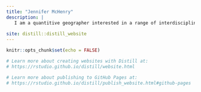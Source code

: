 ```yaml
---
title: "Jennifer McHenry"
description: |
   I am a quantitive geographer interested in a range of interdisciplinary questions related to the macroecology, global change, and ecosystem services provided by coastal marine ecosystems. My research is motivated by the dual goal of advancing ecological theory and informing spatial managment decisions, related to habitat consevation and restoration. Currently, I am completng a PhD in geography in the  Rasster Lab (the joint labs of [Dr. Sarah E. Lester](www.lester-lab.org) and [Dr. Andrew Rassweiler](www.rassweiler-lab.org) at [Florida State University](www.geography.fsu.edu)). My work combines novel field and laboratory approaches, data synthesis, modeling, and geographic information systems (GIS). Scientific collaboration, partnerships with marine stakeholders, and mentorship of undergraduate trainees are all important facets of my work. 
   
site: distill::distill_website
---
```


```r
knitr::opts_chunk$set(echo = FALSE)

# Learn more about creating websites with Distill at:
# https://rstudio.github.io/distill/website.html

# Learn more about publishing to GitHub Pages at:
# https://rstudio.github.io/distill/publish_website.html#github-pages

```

